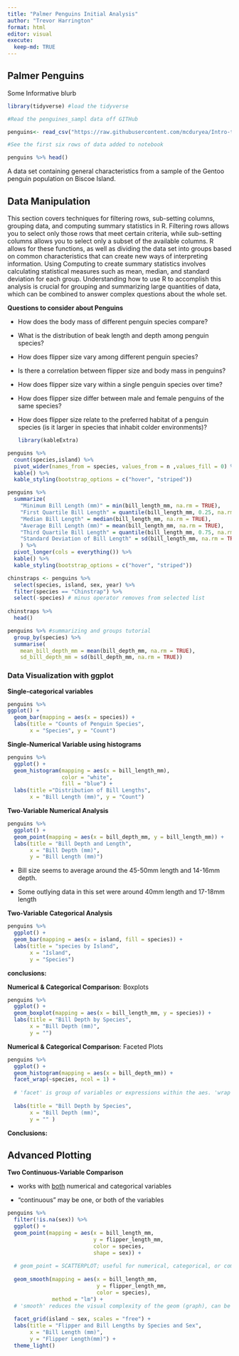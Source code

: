 ```yaml
---
title: "Palmer Penguins Initial Analysis"
author: "Trevor Harrington"
format: html
editor: visual
execute: 
  keep-md: TRUE
---
```


## Palmer Penguins

Some Informative blurb

```r
library(tidyverse) #load the tidyverse

#Read the penguines_sampl data off GITHub

penguins<- read_csv("https://raw.githubusercontent.com/mcduryea/Intro-to-Bioinformatics/main/data/penguins_samp1.csv")

#See the first six rows of data added to notebook

penguins %>% head()

```

A data set containing general characteristics from a sample of the Gentoo penguin population on Biscoe Island.

## Data Manipulation

This section covers techniques for filtering rows, sub-setting columns, grouping data, and computing summary statistics in R. Filtering rows allows you to select only those rows that meet certain criteria, while sub-setting columns allows you to select only a subset of the available columns. R allows for these functions, as well as dividing the data set into groups based on common characteristics that can create new ways of interpreting information. Using Computing to create summary statistics involves calculating statistical measures such as mean, median, and standard deviation for each group. Understanding how to use R to accomplish this analysis is crucial for grouping and summarizing large quantities of data, which can be combined to answer complex questions about the whole set.

**Questions to consider about Penguins**

-   How does the body mass of different penguin species compare?

-   What is the distribution of beak length and depth among penguin species?

-   How does flipper size vary among different penguin species?

-   Is there a correlation between flipper size and body mass in penguins?

-   How does flipper size vary within a single penguin species over time?

-   How does flipper size differ between male and female penguins of the same species?

-   How does flipper size relate to the preferred habitat of a penguin species (is it larger in species that inhabit colder environments)?

    ```r
    library(kableExtra)
    ```

```r
penguins %>% 
  count(species,island) %>% 
  pivot_wider(names_from = species, values_from = n ,values_fill = 0) %>%
  kable() %>%
  kable_styling(bootstrap_options = c("hover", "striped"))
```

```r
penguins %>%
  summarize(
    "Minimum Bill Length (mm)" = min(bill_length_mm, na.rm = TRUE),
    "First Quartile Bill Length" = quantile(bill_length_mm, 0.25, na.rm = TRUE),
    "Median Bill Length" = median(bill_length_mm, na.rm = TRUE),
    "Average Bill Length (mm)" = mean(bill_length_mm, na.rm = TRUE),
    "Third Quartile Bill Length" = quantile(bill_length_mm, 0.75, na.rm = TRUE),
    "Standard Deviation of Bill Length" = sd(bill_length_mm, na.rm = TRUE)
    ) %>%
  pivot_longer(cols = everything()) %>%
  kable() %>%
  kable_styling(bootstrap_options = c("hover", "striped"))
```

```r
chinstraps <- penguins %>%
  select(species, island, sex, year) %>%
  filter(species == "Chinstrap") %>%
  select(-species) # minus operator removes from selected list
  
chinstraps %>%
  head()

```

```r
penguins %>% #summarizing and groups tutorial
  group_by(species) %>%
  summarise(
    mean_bill_depth_mm = mean(bill_depth_mm, na.rm = TRUE),
    sd_bill_depth_mm = sd(bill_depth_mm, na.rm = TRUE))

```

### Data Visualization with ggplot

**Single-categorical variables**

```r
penguins %>%
ggplot() + 
  geom_bar(mapping = aes(x = species)) +
  labs(title = "Counts of Penguin Species",
       x = "Species", y = "Count")
```

**Single-Numerical Variable using histograms**

```r
penguins %>%
  ggplot() +
  geom_histogram(mapping = aes(x = bill_length_mm),
                 color = "white",
                 fill = "blue") +
  labs(title ="Distribution of Bill Lengths",
       x = "Bill Length (mm)", y = "Count")
```

**Two-Variable Numerical Analysis**

```r
penguins %>%
  ggplot() +
  geom_point(mapping = aes(x = bill_depth_mm, y = bill_length_mm)) +
  labs(title = "Bill Depth and Length",
       x = "Bill Depth (mm)",
       y = "Bill Length (mm)")

```

-   Bill size seems to average around the 45-50mm length and 14-16mm depth.

-   Some outlying data in this set were around 40mm length and 17-18mm length

**Two-Variable Categorical Analysis**

```r
penguins %>%
  ggplot() +
  geom_bar(mapping = aes(x = island, fill = species)) +
  labs(title = "species by Island",
       x = "Island",
       y = "Species")
```

**conclusions:**

**Numerical & Categorical Comparison**: Boxplots

```r
penguins %>%
  ggplot() + 
  geom_boxplot(mapping = aes(x = bill_length_mm, y = species)) +
  labs(title = "Bill Depth by Species",
       x = "Bill Depth (mm)",
       y = "")
```

**Numerical & Categorical Comparison**: Faceted Plots

```r
penguins %>%
  ggplot() +
  geom_histogram(mapping = aes(x = bill_depth_mm)) +
  facet_wrap(~species, ncol = 1) + 
  
  # 'facet' is group of variables or expressions within the aes. 'wrap' allows for alterations of the col (ncol) and line (nrow) 
  
  labs(title = "Bill Depth by Species",
       x = "Bill Depth (mm)",
       y = "" )
```

**Conclusions:**

## Advanced Plotting

**Two Continuous-Variable Comparison**

-   works with [both]{.underline} numerical and categorical variables

-   "continuous" may be one, or both of the variables

```r
penguins %>%
  filter(!is.na(sex)) %>%
  ggplot() +
  geom_point(mapping = aes(x = bill_length_mm, 
                           y = flipper_length_mm,
                           color = species,
                           shape = sex)) +
  
  # geom_point = SCATTERPLOT; useful for numerical, categorical, or combined comparisons. 
  
  geom_smooth(mapping = aes(x = bill_length_mm,
                            y = flipper_length_mm,
                            color = species),
              method = "lm") +
  # 'smooth' reduces the visual complexity of the geom (graph), can be altered in many different ways.
  
  facet_grid(island ~ sex, scales = "free") +
  labs(title = "Flipper and Bill Lengths by Species and Sex",
       x = "Bill Length (mm)",
       y = "Flipper Length(mm)") +
  theme_light()
```
